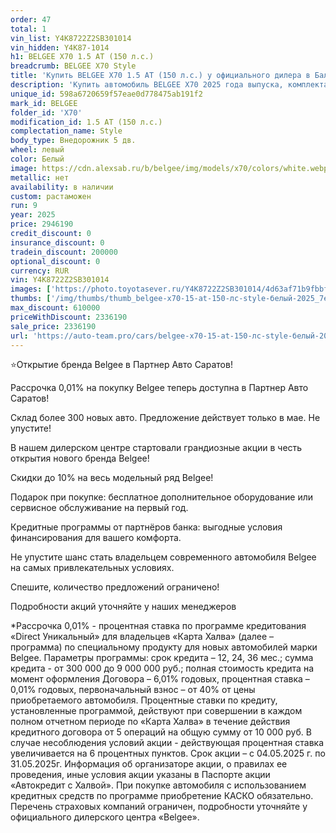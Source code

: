 ```yaml
---
order: 47
total: 1
vin_list: Y4K8722Z2SB301014
vin_hidden: Y4K87-1014
h1: BELGEE X70 1.5 AT (150 л.с.)
breadcrumb: BELGEE X70 Style
title: 'Купить BELGEE X70 1.5 AT (150 л.с.) у официального дилера в Балаково'
description: 'Купить автомобиль BELGEE X70 2025 года выпуска, комплектация Style, цвет - Белый, двигатель - 1.5 AT (150 л.с.) у официального дилера в г. Балаково. Стоимость данного автомобиля BELGEE X70 – 2336190'
unique_id: 598a6720659f57eae0d778475ab191f2
mark_id: BELGEE
folder_id: 'X70'
modification_id: 1.5 AT (150 л.с.)
complectation_name: Style
body_type: Внедорожник 5 дв.
wheel: левый
color: Белый
image: https://cdn.alexsab.ru/b/belgee/img/models/x70/colors/white.webp
metallic: нет
availability: в наличии
custom: растаможен
run: 9
year: 2025
price: 2946190
credit_discount: 0
insurance_discount: 0
tradein_discount: 200000
optional_discount: 0
currency: RUR
vin: Y4K8722Z2SB301014
images: ['https://photo.toyotasever.ru/Y4K8722Z2SB301014/4d63af71b9fbbf10b74358ec4517ee6f.jpg', 'https://photo.toyotasever.ru/Y4K8722Z2SB301014/c1f95ac0aed3ff8e516093da978568d2.jpg', 'https://photo.toyotasever.ru/Y4K8722Z2SB301014/fcdc6ee7d3b9e647838c9015c210083d.jpg', 'https://photo.toyotasever.ru/Y4K8722Z2SB301014/3ca6215705b188fa7644276daec9f341.jpg', 'https://photo.toyotasever.ru/Y4K8722Z2SB301014/72f9bfdda81daaa1794e0eca6bac244f.jpg', 'https://photo.toyotasever.ru/Y4K8722Z2SB301014/1931395cc6c45efa0ee9e4811eea064d.jpg', 'https://photo.toyotasever.ru/Y4K8722Z2SB301014/04ad918d630e0da3ee86e4eb65c4b5dc.jpg', 'https://photo.toyotasever.ru/Y4K8722Z2SB301014/315ed715e558d9926559276c2e1eaeb4.jpg', 'https://photo.toyotasever.ru/Y4K8722Z2SB301014/fa3cc41e904c8112716e2c398fcbb5e8.jpg', 'https://photo.toyotasever.ru/Y4K8722Z2SB301014/52263a1d4be201e770ee33742ada590f.jpg', 'https://photo.toyotasever.ru/Y4K8722Z2SB301014/73b87b0f527e7e3f468f6930d941dd1c.jpg']
thumbs: ['/img/thumbs/thumb_belgee-x70-15-at-150-лс-style-белый-2025_7ee6f_0.webp', '/img/thumbs/thumb_belgee-x70-15-at-150-лс-style-белый-2025_568d2_1.webp', '/img/thumbs/thumb_belgee-x70-15-at-150-лс-style-белый-2025_0083d_2.webp', '/img/thumbs/thumb_belgee-x70-15-at-150-лс-style-белый-2025_9f341_3.webp', '/img/thumbs/thumb_belgee-x70-15-at-150-лс-style-белый-2025_c244f_4.webp']
max_discount: 610000
priceWithDiscount: 2336190
sale_price: 2336190
url: 'https://auto-team.pro/cars/belgee-x70-15-at-150-лс-style-белый-2025/'
---
```

<p>
 ⭐Открытие бренда Belgee в Партнер Авто Саратов!
</p>
<p>
</p>
<p>
 Рассрочка 0,01% на покупку Belgee теперь доступна в Партнер Авто Саратов!
</p>
<p>
 Склад более 300 новых авто. Предложение действует только в мае. He упустите!
</p>
<p>
</p>
<p>
 В нашем дилерском центре стартовали грандиозные акции в честь открытия нового бренда Belgee!
</p>
<p>
</p>
<p>
 Скидки дo 10% нa весь модельный ряд Belgee!
</p>
<p>
 Подарок при покупке: бесплатное дополнительное оборудование или сервисное обслуживание на первый год.
</p>
<p>
 Кредитные программы от партнёров банка: выгодные условия финансирования для вашего комфорта.
</p>
<p>
</p>
<p>
 Не упустите шанс стать владельцем современного автомобиля Belgee на самых привлекательных условиях.
</p>
<p>
 Спешите, количество предложений ограничено!
</p>
<p>
</p>
<p>
 Подробности акций уточняйте у наших менеджеров
</p>
<p>
</p>
<p>
 *Рассрочка 0,01% - процентная ставка по программе кредитования «Dirесt Уникальный» для владельцев «Карта Халва» (далее – программа) по специальному продукту для новых автомобилей марки Belgee. Параметры программы: срок кредита – 12, 24, 36 мес.; сумма кредита - от 300 000 до 9 000 000 руб.; полная стоимость кредита на момент оформления Договора – 6,01% годовых, процентная ставка – 0,01% годовых, первоначальный взнос – от 40% от цены приобретаемого автомобиля. Процентные ставки по кредиту, установленные программой, действуют при совершении в каждом полном отчетном периоде по «Карта Халва» в течение действия кредитного договора от 5 операций на общую сумму от 10 000 руб. В случае несоблюдения условий акции - действующая процентная ставка увеличивается на 6 процентных пунктов. Срок акции – с 04.05.2025 г. по 31.05.2025г. Информация об организаторе акции, о правилах ее проведения, иные условия акции указаны в Паспорте акции «Автокредит с Халвой». При покупке автомобиля с использованием кредитных средств по программе приобретение КАСКО обязательно. Перечень страховых компаний ограничен, подробности уточняйте у официального дилерского центра «Belgee».
</p>
